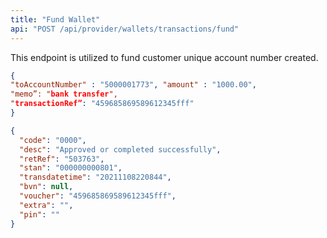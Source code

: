 ```yaml
---
title: "Fund Wallet"
api: "POST /api/provider/wallets/transactions/fund"
---
```


This endpoint is utilized to fund customer unique account number created.

<RequestExample>

```json Request
{
"toAccountNumber" : "5000001773", "amount" : "1000.00",
"memo”: "bank transfer",
"transactionRef”: "459685869589612345fff"
}
```

</RequestExample>

<ResponseExample>

```json Response
{
  "code": "0000",
  "desc": "Approved or completed successfully",
  "retRef": "503763",
  "stan": "000000000801",
  "transdatetime": "20211108220844",
  "bvn": null,
  "voucher": "459685869589612345fff",
  "extra": "",
  "pin": ""
}
```

</ResponseExample>

